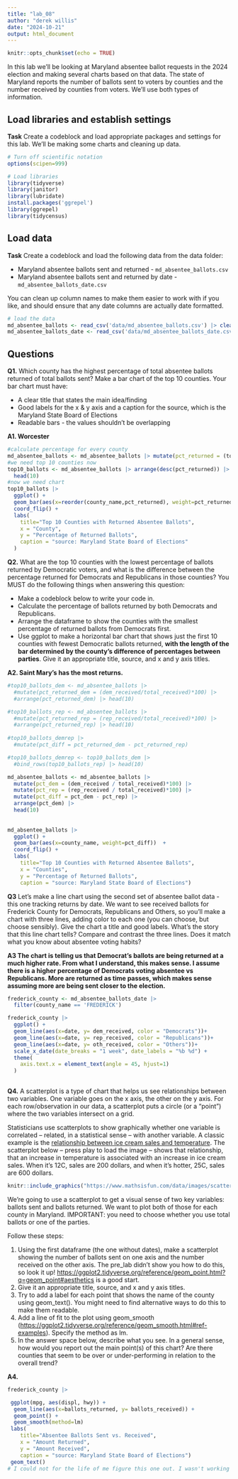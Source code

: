 ```yaml
---
title: "lab_08"
author: "derek willis"
date: "2024-10-21"
output: html_document
---
```


```r
knitr::opts_chunk$set(echo = TRUE)
```

In this lab we'll be looking at Maryland absentee ballot requests in the 2024 election and making several charts based on that data. The state of Maryland reports the number of ballots sent to voters by counties and the number received by counties from voters. We'll use both types of information.

## Load libraries and establish settings

**Task** Create a codeblock and load appropriate packages and settings for this lab. We'll be making some charts and cleaning up data.

```r
# Turn off scientific notation
options(scipen=999)

# Load libraries
library(tidyverse)
library(janitor)
library(lubridate)
install.packages('ggrepel')
library(ggrepel)
library(tidycensus)
```

## Load data

**Task** Create a codeblock and load the following data from the data folder:

-   Maryland absentee ballots sent and returned - `md_absentee_ballots.csv`
-   Maryland absentee ballots sent and returned by date - `md_absentee_ballots_date.csv`

You can clean up column names to make them easier to work with if you like, and should ensure that any date columns are actually date formatted.

```r
# load the data
md_absentee_ballots <- read_csv('data/md_absentee_ballots.csv') |> clean_names()
md_absentee_ballots_date <- read_csv('data/md_absentee_ballots_date.csv') |> clean_names()
```

## Questions

**Q1.** Which county has the highest percentage of total absentee ballots returned of total ballots sent? Make a bar chart of the top 10 counties. Your bar chart must have:

-   A clear title that states the main idea/finding
-   Good labels for the x & y axis and a caption for the source, which is the Maryland State Board of Elections
-   Readable bars - the values shouldn't be overlapping

**A1. Worcester**

```r
#calculate percentage for every county
md_absentee_ballots <- md_absentee_ballots |> mutate(pct_returned = (total_received / total_sent)*100)
#we need top 10 counties now
top10_ballots <- md_absentee_ballots |> arrange(desc(pct_returned)) |>
  head(10)
#now we need chart
top10_ballots |>
  ggplot() +
  geom_bar(aes(x=reorder(county_name,pct_returned), weight=pct_returned))  +
  coord_flip() +
  labs(
    title="Top 10 Counties with Returned Absentee Ballots",
    x = "County",
    y = "Percentage of Returned Ballots",
    caption = "source: Maryland State Board of Elections"
  )
```

**Q2.** What are the top 10 counties with the lowest percentage of ballots returned by Democratic voters, and what is the difference between the percentage returned for Democrats and Republicans in those counties? You MUST do the following things when answering this question:

-   Make a codeblock below to write your code in.
-   Calculate the percentage of ballots returned by both Democrats and Republicans.
-   Arrange the dataframe to show the counties with the smallest percentage of returned ballots from Democrats first.
-   Use ggplot to make a horizontal bar chart that shows just the first 10 counties with fewest Democratic ballots returned, **with the length of the bar determined by the county's difference of percentages between parties**. Give it an appropriate title, source, and x and y axis titles.

**A2. Saint Mary's has the most returns.**

```r

#top10_ballots_dem <- md_absentee_ballots |>
  #mutate(pct_returned_dem = (dem_received/total_received)*100) |>
  #arrange(pct_returned_dem) |> head(10)

#top10_ballots_rep <- md_absentee_ballots |>
  #mutate(pct_returned_rep = (rep_received/total_received)*100) |>
  #arrange(pct_returned_rep) |> head(10) 
  
#top10_ballots_demrep |>
  #mutate(pct_diff = pct_returned_dem - pct_returned_rep)

#top10_ballots_demrep <- top10_ballots_dem |>
  #bind_rows(top10_ballots_rep) |> head(10)

md_absentee_ballots <- md_absentee_ballots |>
  mutate(pct_dem = (dem_received / total_received)*100) |>
  mutate(pct_rep = (rep_received / total_received)*100) |>
  mutate(pct_diff = pct_dem - pct_rep) |>
  arrange(pct_dem) |>
  head(10)
  
  
md_absentee_ballots |>
  ggplot() +
  geom_bar(aes(x=county_name, weight=pct_diff))  +
  coord_flip() +
  labs(
    title="Top 10 Counties with Returned Absentee Ballots",
    x = "Counties",
    y = "Percentage of Returned Ballots",
    caption = "source: Maryland State Board of Elections")

```

**Q3** Let's make a line chart using the second set of absentee ballot data - this one tracking returns by date. We want to see received ballots for Frederick County for Democrats, Republicans and Others, so you'll make a chart with three lines, adding color to each one (you can choose, but choose sensibly). Give the chart a title and good labels. What's the story that this line chart tells? Compare and contrast the three lines. Does it match what you know about absentee voting habits?

**A3 The chart is telling us that Democrat's ballots are being returned at a much higher rate. From what I understand, this makes sense. I assume there is a higher percentage of Democrats voting absentee vs Republicans. More are returned as time passes, which makes sense assuming more are being sent closer to the election.**

```r
frederick_county <- md_absentee_ballots_date |>
  filter(county_name == 'FREDERICK')

frederick_county |>
  ggplot() +
  geom_line(aes(x=date, y= dem_received, color = "Democrats"))+
  geom_line(aes(x=date, y= rep_received, color = "Republicans"))+
  geom_line(aes(x=date, y= oth_received, color = "Others"))+
  scale_x_date(date_breaks = "1 week", date_labels = "%b %d") +
  theme(
    axis.text.x = element_text(angle = 45, hjust=1)
  )
 
```

**Q4.** A scatterplot is a type of chart that helps us see relationships between two variables. One variable goes on the x axis, the other on the y axis. For each row/observation in our data, a scatterplot puts a circle (or a "point") where the two variables intersect on a grid.

Statisticians use scatterplots to show graphically whether one variable is correlated -- related, in a statistical sense -- with another variable. A classic example is the [relationship between ice cream sales and temperature](https://www.mathsisfun.com/data/scatter-xy-plots.html). The scatterplot below -- press play to load the image -- shows that relationship, that an increase in temperature is associated with an increase in ice cream sales. When it's 12C, sales are 200 dollars, and when it's hotter, 25C, sales are 600 dollars.

```r
knitr::include_graphics("https://www.mathsisfun.com/data/images/scatter-ice-cream1.svg")
```

We're going to use a scatterplot to get a visual sense of two key variables: ballots sent and ballots returned. We want to plot both of those for each county in Maryland. IMPORTANT: you need to choose whether you use total ballots or one of the parties.

Follow these steps:

1.  Using the first dataframe (the one without dates), make a scatterplot showing the number of ballots sent on one axis and the number received on the other axis. The pre_lab didn't show you how to do this, so look it up! <https://ggplot2.tidyverse.org/reference/geom_point.html?q=geom_point#aesthetics> is a good start.
2.  Give it an appropriate title, source, and x and y axis titles.
3.  Try to add a label for each point that shows the name of the county using geom_text(). You might need to find alternative ways to do this to make them readable.
4.  Add a line of fit to the plot using geom_smooth (<https://ggplot2.tidyverse.org/reference/geom_smooth.html#ref-examples>). Specify the method as lm.
5.  In the answer space below, describe what you see. In a general sense, how would you report out the main point(s) of this chart? Are there counties that seem to be over or under-performing in relation to the overall trend?

**A4.**

```r
frederick_county |>

 ggplot(mpg, aes(displ, hwy)) +
  geom_line(aes(x=ballots_returned, y= ballots_received)) +
  geom_point() +
  geom_smooth(method=lm)
 labs(
    title="Absentee Ballots Sent vs. Received",
    x = "Amount Returned",
    y = "Amount Received",
    caption = "source: Maryland State Board of Elections")
 geom_text()
# I could not for the life of me figure this one out. I wasn't working alone, out of that whole group of us that stays after to work on labs none of us could figure it out. (Maybe they have since then, but I haven't.) 
```
